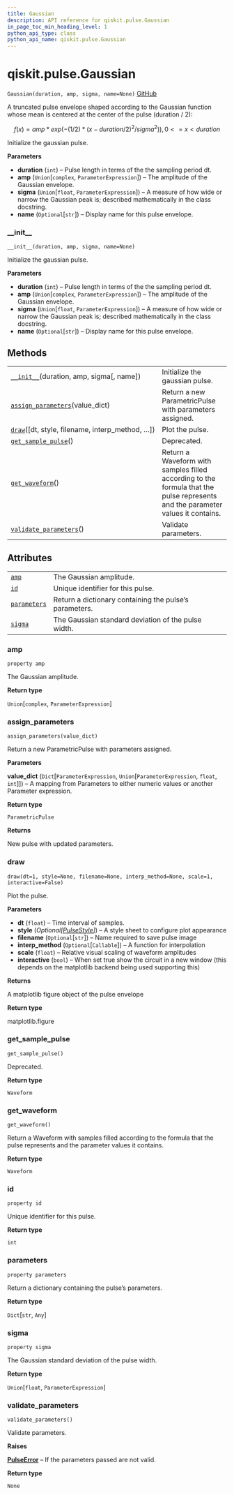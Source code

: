```yaml
---
title: Gaussian
description: API reference for qiskit.pulse.Gaussian
in_page_toc_min_heading_level: 1
python_api_type: class
python_api_name: qiskit.pulse.Gaussian
---
```


<span id="qiskit-pulse-gaussian" />

# qiskit.pulse.Gaussian

<span id="qiskit.pulse.Gaussian" />

`Gaussian(duration, amp, sigma, name=None)` [GitHub](https://github.com/qiskit/qiskit/tree/stable/0.16/qiskit/pulse/library/parametric_pulses.py "view source code")

A truncated pulse envelope shaped according to the Gaussian function whose mean is centered at the center of the pulse (duration / 2):

$$
f(x) = amp * exp( -(1/2) * (x - duration/2)^2 / sigma^2) )  ,  0 <= x < duration
$$

Initialize the gaussian pulse.

**Parameters**

*   **duration** (`int`) – Pulse length in terms of the the sampling period dt.
*   **amp** (`Union`\[`complex`, `ParameterExpression`]) – The amplitude of the Gaussian envelope.
*   **sigma** (`Union`\[`float`, `ParameterExpression`]) – A measure of how wide or narrow the Gaussian peak is; described mathematically in the class docstring.
*   **name** (`Optional`\[`str`]) – Display name for this pulse envelope.

### \_\_init\_\_

<span id="qiskit.pulse.Gaussian.__init__" />

`__init__(duration, amp, sigma, name=None)`

Initialize the gaussian pulse.

**Parameters**

*   **duration** (`int`) – Pulse length in terms of the the sampling period dt.
*   **amp** (`Union`\[`complex`, `ParameterExpression`]) – The amplitude of the Gaussian envelope.
*   **sigma** (`Union`\[`float`, `ParameterExpression`]) – A measure of how wide or narrow the Gaussian peak is; described mathematically in the class docstring.
*   **name** (`Optional`\[`str`]) – Display name for this pulse envelope.

## Methods

|                                                                                                                        |                                                                                                                                |
| ---------------------------------------------------------------------------------------------------------------------- | ------------------------------------------------------------------------------------------------------------------------------ |
| [`__init__`](#qiskit.pulse.Gaussian.__init__ "qiskit.pulse.Gaussian.__init__")(duration, amp, sigma\[, name])          | Initialize the gaussian pulse.                                                                                                 |
| [`assign_parameters`](#qiskit.pulse.Gaussian.assign_parameters "qiskit.pulse.Gaussian.assign_parameters")(value\_dict) | Return a new ParametricPulse with parameters assigned.                                                                         |
| [`draw`](#qiskit.pulse.Gaussian.draw "qiskit.pulse.Gaussian.draw")(\[dt, style, filename, interp\_method, …])          | Plot the pulse.                                                                                                                |
| [`get_sample_pulse`](#qiskit.pulse.Gaussian.get_sample_pulse "qiskit.pulse.Gaussian.get_sample_pulse")()               | Deprecated.                                                                                                                    |
| [`get_waveform`](#qiskit.pulse.Gaussian.get_waveform "qiskit.pulse.Gaussian.get_waveform")()                           | Return a Waveform with samples filled according to the formula that the pulse represents and the parameter values it contains. |
| [`validate_parameters`](#qiskit.pulse.Gaussian.validate_parameters "qiskit.pulse.Gaussian.validate_parameters")()      | Validate parameters.                                                                                                           |

## Attributes

|                                                                                      |                                                        |
| ------------------------------------------------------------------------------------ | ------------------------------------------------------ |
| [`amp`](#qiskit.pulse.Gaussian.amp "qiskit.pulse.Gaussian.amp")                      | The Gaussian amplitude.                                |
| [`id`](#qiskit.pulse.Gaussian.id "qiskit.pulse.Gaussian.id")                         | Unique identifier for this pulse.                      |
| [`parameters`](#qiskit.pulse.Gaussian.parameters "qiskit.pulse.Gaussian.parameters") | Return a dictionary containing the pulse’s parameters. |
| [`sigma`](#qiskit.pulse.Gaussian.sigma "qiskit.pulse.Gaussian.sigma")                | The Gaussian standard deviation of the pulse width.    |

### amp

<span id="qiskit.pulse.Gaussian.amp" />

`property amp`

The Gaussian amplitude.

**Return type**

`Union`\[`complex`, `ParameterExpression`]

### assign\_parameters

<span id="qiskit.pulse.Gaussian.assign_parameters" />

`assign_parameters(value_dict)`

Return a new ParametricPulse with parameters assigned.

**Parameters**

**value\_dict** (`Dict`\[`ParameterExpression`, `Union`\[`ParameterExpression`, `float`, `int`]]) – A mapping from Parameters to either numeric values or another Parameter expression.

**Return type**

`ParametricPulse`

**Returns**

New pulse with updated parameters.

### draw

<span id="qiskit.pulse.Gaussian.draw" />

`draw(dt=1, style=None, filename=None, interp_method=None, scale=1, interactive=False)`

Plot the pulse.

**Parameters**

*   **dt** (`float`) – Time interval of samples.
*   **style** (*Optional\[*[*PulseStyle*](qiskit.visualization.pulse.qcstyle#pulsestyle "qiskit.visualization.pulse.qcstyle.PulseStyle")*]*) – A style sheet to configure plot appearance
*   **filename** (`Optional`\[`str`]) – Name required to save pulse image
*   **interp\_method** (`Optional`\[`Callable`]) – A function for interpolation
*   **scale** (`float`) – Relative visual scaling of waveform amplitudes
*   **interactive** (`bool`) – When set true show the circuit in a new window (this depends on the matplotlib backend being used supporting this)

**Returns**

A matplotlib figure object of the pulse envelope

**Return type**

matplotlib.figure

### get\_sample\_pulse

<span id="qiskit.pulse.Gaussian.get_sample_pulse" />

`get_sample_pulse()`

Deprecated.

**Return type**

`Waveform`

### get\_waveform

<span id="qiskit.pulse.Gaussian.get_waveform" />

`get_waveform()`

Return a Waveform with samples filled according to the formula that the pulse represents and the parameter values it contains.

**Return type**

`Waveform`

### id

<span id="qiskit.pulse.Gaussian.id" />

`property id`

Unique identifier for this pulse.

**Return type**

`int`

### parameters

<span id="qiskit.pulse.Gaussian.parameters" />

`property parameters`

Return a dictionary containing the pulse’s parameters.

**Return type**

`Dict`\[`str`, `Any`]

### sigma

<span id="qiskit.pulse.Gaussian.sigma" />

`property sigma`

The Gaussian standard deviation of the pulse width.

**Return type**

`Union`\[`float`, `ParameterExpression`]

### validate\_parameters

<span id="qiskit.pulse.Gaussian.validate_parameters" />

`validate_parameters()`

Validate parameters.

**Raises**

[**PulseError**](qiskit.pulse.PulseError "qiskit.pulse.PulseError") – If the parameters passed are not valid.

**Return type**

`None`

